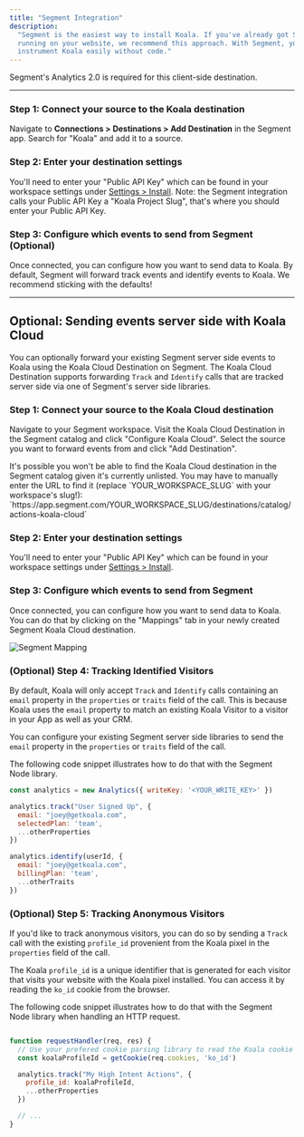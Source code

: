 ```yaml
---
title: "Segment Integration"
description:
  "Segment is the easiest way to install Koala. If you've already got Segment
  running on your website, we recommend this approach. With Segment, you can
  instrument Koala easily without code."
---
```


<Note>
  Segment's Analytics 2.0 is required for this client-side destination.
</Note>

---

### Step 1: Connect your source to the Koala destination

Navigate to **Connections > Destinations > Add Destination** in the Segment app.
Search for "Koala" and add it to a source.

### Step 2: Enter your destination settings

You'll need to enter your "Public API Key" which can be found in your workspace settings under
[Settings > Install](https://app.getkoala.com/goto/settings/install). Note: the Segment integration calls your Public API Key a "Koala Project Slug", that's where you should enter your Public API Key.

### Step 3: Configure which events to send from Segment (Optional)

Once connected, you can configure how you want to send data to Koala. By
default, Segment will forward track events and identify events to Koala. We
recommend sticking with the defaults!

---

## Optional: Sending events server side with Koala Cloud

You can optionally forward your existing Segment server side events to Koala using the Koala Cloud Destination on Segment.
The Koala Cloud Destination supports forwarding `Track` and `Identify` calls that are tracked server side via one of Segment's server side libraries.

### Step 1: Connect your source to the Koala Cloud destination
Navigate to your Segment workspace. Visit the Koala Cloud Destination in the Segment catalog and click "Configure Koala Cloud".
Select the source you want to forward events from and click "Add Destination".

<Note>
  It's possible you won't be able to find the Koala Cloud destination in the Segment catalog given it's currently unlisted.
  You may have to manually enter the URL to find it (replace `YOUR_WORKSPACE_SLUG` with your workspace's slug!): `https://app.segment.com/YOUR_WORKSPACE_SLUG/destinations/catalog/actions-koala-cloud`
</Note>

### Step 2: Enter your destination settings
You'll need to enter your "Public API Key" which can be found in your workspace settings under
[Settings > Install](https://app.getkoala.com/goto/settings/install).

### Step 3: Configure which events to send from Segment
Once connected, you can configure how you want to send data to Koala. You can do that by clicking on the "Mappings" tab in your newly created Segment Koala Cloud destination.

![Segment Mapping](/images/segment-guides/mapping.png)

### (Optional) Step 4: Tracking Identified Visitors
By default, Koala will only accept `Track` and `Identify` calls containing an `email` property in the `properties` or `traits` field of the call.
This is because Koala uses the `email` property to match an existing Koala Visitor to a visitor in your App as well as your CRM.

You can configure your existing Segment server side libraries to send the `email` property in the `properties` or `traits` field of the call.

The following code snippet illustrates how to do that with the Segment Node library.

```js
const analytics = new Analytics({ writeKey: '<YOUR_WRITE_KEY>' })

analytics.track("User Signed Up", {
  email: "joey@getkoala.com",
  selectedPlan: 'team',
  ...otherProperties
})

analytics.identify(userId, {
  email: "joey@getkoala.com",
  billingPlan: 'team',
  ...otherTraits
})
```

### (Optional) Step 5: Tracking Anonymous Visitors
If you'd like to track anonymous visitors, you can do so by sending a `Track` call with the existing `profile_id` provenient from the Koala pixel in the `properties` field of the call.

The Koala `profile_id` is a unique identifier that is generated for each visitor that visits your website with the Koala pixel installed. You can access it by reading
the `ko_id` cookie from the browser.

The following code snippet illustrates how to do that with the Segment Node library when handling an HTTP request.

```js

function requestHandler(req, res) {
  // Use your prefered cookie parsing library to read the Koala cookie
  const koalaProfileId = getCookie(req.cookies, 'ko_id')

  analytics.track("My High Intent Actions", {
    profile_id: koalaProfileId,
    ...otherProperties
  })

  // ...
}
```